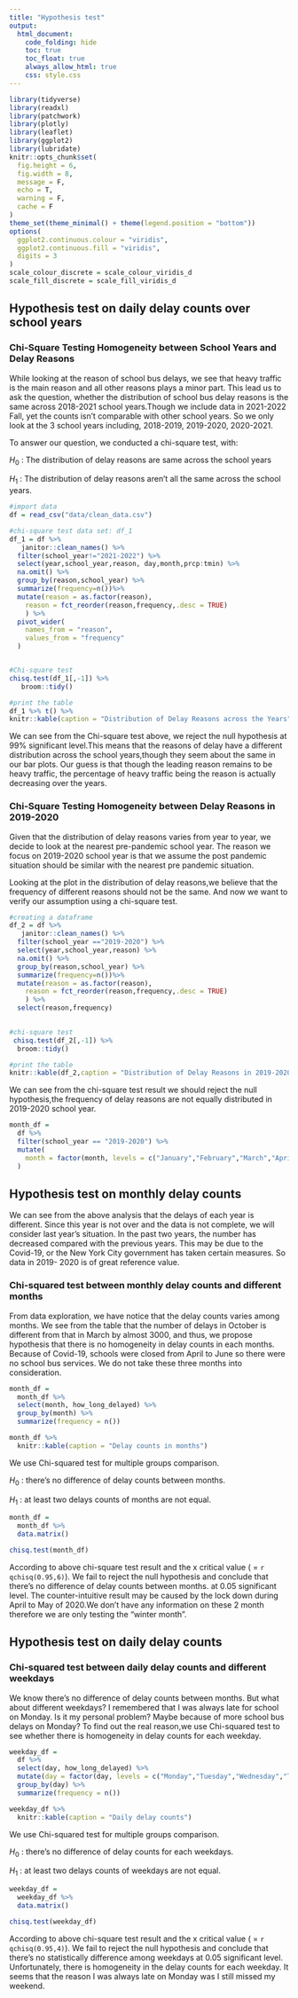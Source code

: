 ```yaml
---
title: "Hypothesis test"
output: 
  html_document:
    code_folding: hide
    toc: true
    toc_float: true
    always_allow_html: true
    css: style.css
---
```


```r
library(tidyverse)
library(readxl)
library(patchwork)
library(plotly)
library(leaflet)
library(ggplot2)
library(lubridate)
knitr::opts_chunk$set(
  fig.height = 6,
  fig.width = 8,
  message = F,
  echo = T,
  warning = F,
  cache = F
)
theme_set(theme_minimal() + theme(legend.position = "bottom"))
options(
  ggplot2.continuous.colour = "viridis",
  ggplot2.continuous.fill = "viridis",
  digits = 3
)
scale_colour_discrete = scale_colour_viridis_d
scale_fill_discrete = scale_fill_viridis_d
```

## Hypothesis test on daily delay counts over school years

### Chi-Square Testing Homogeneity between School Years and Delay Reasons

While looking at the reason of school bus delays, we see that heavy traffic is the main reason and all other reasons plays a minor part. This lead us to ask the question, whether the distribution of school bus delay reasons is the same across 2018-2021 school years.Though we include data in 2021-2022 Fall, yet the counts isn't comparable with other school years. So we only look at the 3 school years including, 2018-2019, 2019-2020, 2020-2021.

To answer our question, we conducted a chi-square test, with:

$H_0$ : The distribution of delay reasons are same across the school years

$H_1$ : The distribution of delay reasons aren't all the same across the school years.

```r
#import data
df = read_csv("data/clean_data.csv")

#chi-square test data set: df_1
df_1 = df %>% 
   janitor::clean_names() %>% 
  filter(school_year!="2021-2022") %>%
  select(year,school_year,reason, day,month,prcp:tmin) %>% 
  na.omit() %>% 
  group_by(reason,school_year) %>% 
  summarize(frequency=n())%>%
  mutate(reason = as.factor(reason),
    reason = fct_reorder(reason,frequency,.desc = TRUE)
    ) %>% 
  pivot_wider(
    names_from = "reason",
    values_from = "frequency"
  ) 


#Chi-square test
chisq.test(df_1[,-1]) %>% 
   broom::tidy()

#print the table
df_1 %>% t() %>% 
knitr::kable(caption = "Distribution of Delay Reasons across the Years")

```

We can see from the Chi-square test above, we reject the null hypothesis at 99% significant level.This means that the reasons of delay have a different distribution across the school years,though they seem about the same in our bar plots. Our guess is that though the leading reason remains to be heavy traffic, the percentage of heavy traffic being the reason is actually decreasing over the years.

### Chi-Square Testing Homogeneity between Delay Reasons in 2019-2020

Given that the distribution of delay reasons varies from year to year, we decide to look at the nearest pre-pandemic school year. The reason we focus on 2019-2020 school year is that we assume the post pandemic situation should be similar with the nearest pre pandemic situation. 

Looking at the plot in the distribution of delay reasons,we believe that the frequency of different reasons should not be the same. And now we want to verify our assumption using a chi-square test.

```r
#creating a dataframe
df_2 = df %>% 
   janitor::clean_names() %>% 
  filter(school_year =="2019-2020") %>%
  select(year,school_year,reason) %>% 
  na.omit() %>% 
  group_by(reason,school_year) %>% 
  summarize(frequency=n())%>%
  mutate(reason = as.factor(reason),
    reason = fct_reorder(reason,frequency,.desc = TRUE)
    ) %>% 
  select(reason,frequency)
  

#chi-square test
 chisq.test(df_2[,-1]) %>% 
  broom::tidy()

#print the table
knitr::kable(df_2,caption = "Distribution of Delay Reasons in 2019-2020")

```
We can see from the chi-square test result we should reject the null hypothesis,the frequency of delay reasons are not equally distributed in 2019-2020 school year.



```r
month_df =
  df %>%
  filter(school_year == "2019-2020") %>%
  mutate(
    month = factor(month, levels = c("January","February","March","April","May","June","September","October","November","December"))
  ) 
```

## Hypothesis test on monthly delay counts

We can see from the above analysis that the delays of each year is different. Since this year is not over and the data is not complete, we will consider last year's situation. In the past two years, the number has decreased compared with the previous years. This may be due to the Covid-19, or the New York City government has taken certain measures. So data in 2019- 2020 is of great reference value.


### Chi-squared test between monthly delay counts and different months

From data exploration, we have notice that the delay counts varies among 
months. We see from the table that the number of delays in October is different from that in March by almost 3000, and thus, we propose hypothesis that there is no homogeneity in delay counts in each months. Because of Covid-19, schools were closed from April to June so there were no school bus services. We do not take these three months into consideration.

```r
month_df =
  month_df %>% 
  select(month, how_long_delayed) %>%
  group_by(month) %>% 
  summarize(frequency = n()) 

month_df %>% 
  knitr::kable(caption = "Delay counts in months")
```

We use Chi-squared test for multiple groups comparison. 

$H_0$ : there's no difference of delay counts between months.

$H_1$ : at least two delays counts of months are not equal.

```r
month_df =
  month_df %>% 
  data.matrix()

chisq.test(month_df)
```

According to above chi-square test result and the x critical value ( = `r qchisq(0.95,6)`). We fail to reject the null hypothesis and conclude that there's no difference of delay counts between months. at 0.05 significant level. The counter-intuitive result may be caused by the lock down during April to May of 2020.We don't have any information on these 2 month therefore we are only testing the "winter month".

## Hypothesis test on daily delay counts

### Chi-squared test between daily delay counts and different weekdays

We know there's no difference of delay counts between months. But what about different weekdays? I remembered that I was always late for school on Monday. Is it my personal problem? Maybe because of more school bus delays on Monday? To find out the real reason,we use Chi-squared test to see whether there is  homogeneity in delay counts for each weekday.

```r
weekday_df =  
  df %>% 
  select(day, how_long_delayed) %>%
  mutate(day = factor(day, levels = c("Monday","Tuesday","Wednesday","Thursday","Friday"))) %>%
  group_by(day) %>% 
  summarize(frequency = n()) 

weekday_df %>% 
  knitr::kable(caption = "Daily delay counts")
```

We use Chi-squared test for multiple groups comparison. 

$H_0$ : there's no difference of delay counts for each weekdays.

$H_1$ : at least two delays counts of weekdays are not equal.

```r
weekday_df =
  weekday_df %>% 
  data.matrix()

chisq.test(weekday_df)
```

According to above chi-square test result and the x critical value ( = `r qchisq(0.95,4)`). We fail to reject the null hypothesis and conclude that there's no statistically difference among weekdays at 0.05 significant level. Unfortunately, there is homogeneity in the delay counts for each weekday. It seems that the reason I was always late on Monday was I still missed my weekend.








